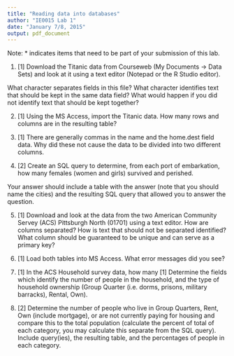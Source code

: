 ```yaml
---
title: "Reading data into databases"
author: "IE0015 Lab 1"
date: "January 7/8, 2015"
output: pdf_document
---
```


Note: * indicates items that need to be part of your submission of this lab.

1. [1] Download the Titanic data from Courseweb (My Documents -> Data Sets) and look at it using a text editor (Notepad or the R Studio editor). 

What character separates fields in this file?  What character identifies text that should be kept in the same data field?  What would happen if you did not identify text that should be kept together?

2. [1]  Using the MS Access, import the Titanic data. How many rows and columns are in the resulting table?  

3. [1]  There are generally commas in the name and the home.dest field data.  Why did these not cause the data to be divided into two different columns.

4.  [2] Create an SQL query to determine, from each port of embarkation, how many females (women and girls) survived and perished.

Your answer should include a table with the answer (note that you should name the cities) and the resulting SQL query that allowed you to answer the question.

5. [1] Download and look at the data from the two American Community Servey (ACS) Pittsburgh North (01701) using a text editor.  How are columns separated?  How is text that should not be separated identified? What column should be guaranteed to be unique and can serve as a primary key?

6. [1] Load both tables into MS Access.  What error messages did you see?

7. [1] In the ACS Household survey data, how many [1] Determine the fields which identify the number of people in the household, and the type of household ownership (Group Quarter (i.e. dorms, prisons, military barracks), Rental, Own).


8.  [2] Determine the number of people who live in Group Quarters, Rent, Own (include mortgage), or are not currently paying for housing and compare this to the total population (calculate the percent of total of each category, you may calculate this separate from the SQL query).  Include query(ies), the resulting table, and the percentages of people in each category.